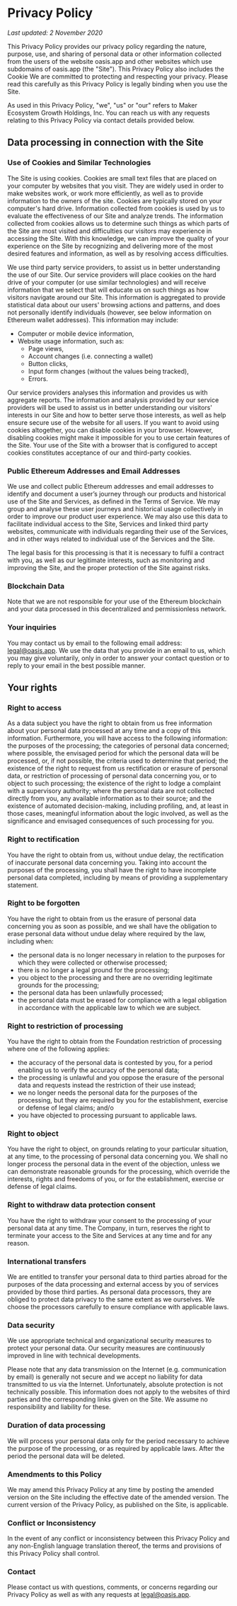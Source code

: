 # Privacy Policy

*Last updated: 2 November 2020*

This Privacy Policy provides our privacy policy regarding the nature, purpose, use, and sharing of personal data or other information collected from the users of the website oasis.app and other websites which use subdomains of oasis.app (the "Site"). This Privacy Policy also includes the Cookie We are committed to protecting and respecting your privacy. Please read this carefully as this Privacy Policy is legally binding when you use the Site.

As used in this Privacy Policy, "we", "us" or "our" refers to Maker Ecosystem Growth Holdings, Inc. You can reach us with any requests relating to this Privacy Policy via contact details provided below.

## Data processing in connection with the Site

### Use of Cookies and Similar Technologies

The Site is using cookies. Cookies are small text files that are placed on your computer by websites that you visit. They are widely used in order to make websites work, or work more efficiently, as well as to provide information to the owners of the site. Cookies are typically stored on your computer's hard drive. Information collected from cookies is used by us to evaluate the effectiveness of our Site and analyze trends. The information collected from cookies allows us to determine such things as which parts of the Site are most visited and difficulties our visitors may experience in accessing the SIte. With this knowledge, we can improve the quality of your experience on the Site by recognizing and delivering more of the most desired features and information, as well as by resolving access difficulties.

We use third party service providers, to assist us in better understanding the use of our Site. Our service providers will place cookies on the hard drive of your computer (or use similar technologies) and will receive information that we select that will educate us on such things as how visitors navigate around our Site. This information is aggregated to provide statistical data about our users' browsing actions and patterns, and does not personally identify individuals (however, see below information on Ethereum wallet addresses). This information may include:

- Computer or mobile device information,
- Website usage information, such as:
  - Page views,
  - Account changes (i.e. connecting a wallet)
  - Button clicks,
  - Input form changes (without the values being tracked),
  - Errors.

Our service providers analyses this information and provides us with aggregate reports. The information and analysis provided by our service providers will be used to assist us in better understanding our visitors' interests in our Site and how to better serve those interests, as well as help ensure secure use of the website for all users. If you want to avoid using cookies altogether, you can disable cookies in your browser. However, disabling cookies might make it impossible for you to use certain features of the Site. Your use of the Site with a browser that is configured to accept cookies constitutes acceptance of our and third-party cookies.

### Public Ethereum Addresses and Email Addresses

We use and collect public Ethereum addresses and email addresses to identify and document a user’s journey through our products and historical use of the Site and Services, as defined in the Terms of Service. We may group and analyse these user journeys and historical usage collectively in order to improve our product user experience. We may also use this data to facilitate individual access to the Site, Services and linked third party websites, communicate with individuals regarding their use of the Services, and in other ways related to individual use of the Services and the Site.

The legal basis for this processing is that it is necessary to fulfil a contract with you, as well as our legitimate interests, such as monitoring and improving the Site, and the proper protection of the Site against risks.

### Blockchain Data

Note that we are not responsible for your use of the Ethereum blockchain and your data processed in this decentralized and permissionless network.

### Your inquiries

You may contact us by email to the following email address: legal@oasis.app. We use the data that you provide in an email to us, which you may give voluntarily, only in order to answer your contact question or to reply to your email in the best possible manner.

## Your rights

### Right to access

As a data subject you have the right to obtain from us free information about your personal data processed at any time and a copy of this information. Furthermore, you will have access to the following information: the purposes of the processing; the categories of personal data concerned; where possible, the envisaged period for which the personal data will be processed, or, if not possible, the criteria used to determine that period; the existence of the right to request from us rectification or erasure of personal data, or restriction of processing of personal data concerning you, or to object to such processing; the existence of the right to lodge a complaint with a supervisory authority; where the personal data are not collected directly from you, any available information as to their source; and the existence of automated decision-making, including profiling, and, at least in those cases, meaningful information about the logic involved, as well as the significance and envisaged consequences of such processing for you.

### Right to rectification

You have the right to obtain from us, without undue delay, the rectification of inaccurate personal data concerning you. Taking into account the purposes of the processing, you shall have the right to have incomplete personal data completed, including by means of providing a supplementary statement.

### Right to be forgotten

You have the right to obtain from us the erasure of personal data concerning you as soon as possible, and we shall have the obligation to erase personal data without undue delay where required by the law, including when:

- the personal data is no longer necessary in relation to the purposes for which they were collected or otherwise processed;
- there is no longer a legal ground for the processing;
- you object to the processing and there are no overriding legitimate grounds for the processing;
- the personal data has been unlawfully processed;
- the personal data must be erased for compliance with a legal obligation in accordance with the applicable law to which we are subject.

### Right to restriction of processing

You have the right to obtain from the Foundation restriction of processing where one of the following applies:

- the accuracy of the personal data is contested by you, for a period enabling us to verify the accuracy of the personal data;
- the processing is unlawful and you oppose the erasure of the personal data and requests instead the restriction of their use instead;
- we no longer needs the personal data for the purposes of the processing, but they are required by you for the establishment, exercise or defense of legal claims; and/o
- you have objected to processing pursuant to applicable laws.

### Right to object

You have the right to object, on grounds relating to your particular situation, at any time, to the processing of personal data concerning you. We shall no longer process the personal data in the event of the objection, unless we can demonstrate reasonable grounds for the processing, which override the interests, rights and freedoms of you, or for the establishment, exercise or defense of legal claims.

### Right to withdraw data protection consent

You have the right to withdraw your consent to the processing of your personal data at any time. The Company, in turn, reserves the right to terminate your access to the Site and Services at any time and for any reason.

### International transfers

We are entitled to transfer your personal data to third parties abroad for the purposes of the data processing and external access by you of services provided by those third parties. As personal data processors, they are obliged to protect data privacy to the same extent as we ourselves. We choose the processors carefully to ensure compliance with applicable laws.

### Data security

We use appropriate technical and organizational security measures to protect your personal data. Our security measures are continuously improved in line with technical developments.

Please note that any data transmission on the Internet (e.g. communication by email) is generally not secure and we accept no liability for data transmitted to us via the Internet. Unfortunately, absolute protection is not technically possible. This information does not apply to the websites of third parties and the corresponding links given on the Site. We assume no responsibility and liability for these.

### Duration of data processing

We will process your personal data only for the period necessary to achieve the purpose of the processing, or as required by applicable laws. After the period the personal data will be deleted.

### Amendments to this Policy

We may amend this Privacy Policy at any time by posting the amended version on the Site including the effective date of the amended version. The current version of the Privacy Policy, as published on the Site, is applicable.

### Conflict or Inconsistency

In the event of any conflict or inconsistency between this Privacy Policy and any non-English language translation thereof, the terms and provisions of this Privacy Policy shall control.

### Contact

Please contact us with questions, comments, or concerns regarding our Privacy Policy as well as with any requests at legal@oasis.app.
